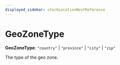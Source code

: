 ```yaml
---
displayed_sidebar: stockLocationNextReference
---
```



# GeoZoneType

 **GeoZoneType**: `"country"` \| `"province"` \| `"city"` \| `"zip"`

The type of the geo zone.
